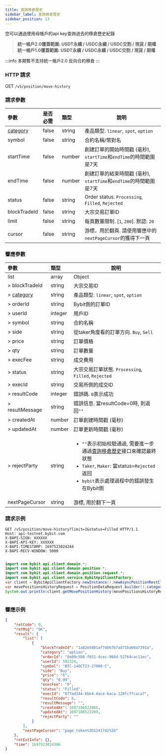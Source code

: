 ```yaml
---
title: 查詢移倉歷史
sidebar_label: 查詢移倉歷史
sidebar_position: 13
---
```

您可以通過使用母帳戶的api key查詢過去的移倉歷史紀錄
> **統一帳戶2.0覆蓋範圍: USDT永續 / USDC永續 / USDC交割 / 現貨 / 期權**<br/>
> **統一帳戶1.0覆蓋範圍: USDT永續 / USDC永續 / USDC交割 / 現貨 / 期權**<br/>

:::info
本期暫不支持統一帳戶2.0 反向合約移倉
:::

### HTTP 請求
GET `/v5/position/move-history`

### 請求參數
| 參數 | 是否必需 | 類型 | 說明|
|:----- |:-------|:-----|------ |
|[category](../enum#category) |false |string |產品類型. `linear`, `spot`, `option` |
|symbol |false |string |合約名稱/幣對名|
|startTime |false |number |創建訂單的開始時間戳 (毫秒), `startTime`和`endTime`的時間範圍是7天|
|endTime |false |number |創建訂單的結束時間戳 (毫秒), `startTime`和`endTime`的時間範圍是7天|
|status |false |string |Order status. `Processing`, `Filled`, `Rejected`|
|blockTradeId |false |string |大宗交易訂單ID|
|limit |false |string |每頁數量限制. [`1`, `200`]. 默認: `20`|
|cursor |false |string |游標，用於翻頁. 請使用響應中的`nextPageCursor`的獲得下一頁|

### 響應參數
| 參數 | 類型 | 說明|
|:----- |:-----|----- |
|list |array |Object |
|> blockTradeId |string |大宗交易ID|
|> [category](../enum#category) |string |產品類型. `linear`, `spot`, `option` |
|> orderId |string |Bybit側的訂單ID|
|> userId |integer |用戶ID|
|> symbol |string |合約名稱|
|> side |string |從taker角度看的訂單方向. `Buy`, `Sell`|
|> price |string |訂單價格|
|> qty |string |訂單數量|
|> execFee |string |成交費用|
|> status |string |大宗交易訂單狀態. `Processing`, `Filled`, `Rejected`|
|> execId |string |交易所側的成交ID|
|> resultCode |integer |錯誤碼. `0`表示成功|
|> resultMessage |string |錯誤信息. 當resultCode=0時, 則返回`""`|
|> createdAt |number |訂單創建時間戳 (毫秒)|
|> updatedAt |number |訂單更新時間戳 (毫秒)|
|> rejectParty |string |<ul><li>`""`表示初始校驗通過, 需要進一步通過[查詢移倉歷史](move-position-history#)接口來確認最終狀態</li><li>`Taker`, `Maker`: 當status=`Rejected`返回</li><li>`bybit`表示處理過程中的錯誤發生在Bybit側</li></ul> |
|nextPageCursor |string |游標, 用於翻下一頁|

### 請求示例

<Tabs groupId="programming-languages">
<TabItem value="http" label="HTTP">

```http
GET /v5/position/move-history?limit=1&status=Filled HTTP/1.1
Host: api-testnet.bybit.com
X-BAPI-SIGN: XXXXXX
X-BAPI-API-KEY: XXXXXX
X-BAPI-TIMESTAMP: 1697523024244
X-BAPI-RECV-WINDOW: 5000
```

</TabItem>
<TabItem value="python" label="Python">

```python

```

</TabItem>
<TabItem value="java" label="Java">

```java
import com.bybit.api.client.domain.*;
import com.bybit.api.client.domain.position.*;
import com.bybit.api.client.domain.position.request.*;
import com.bybit.api.client.service.BybitApiClientFactory;
var client = BybitApiClientFactory.newInstance().newAsyncPositionRestClient();
var movePositionsHistoryRequest = PositionDataRequest.builder().category(CategoryType.LINEAR).symbol("BTCUSDT").status(MovePositionStatus.Processing).build();
System.out.println(client.getMovePositionHistory(movePositionsHistoryRequest));
```

</TabItem>
<TabItem value="Node" label="Node.js">

```n4js

```

</TabItem>
</Tabs>

### 響應示例

```json
{
    "retCode": 0,
    "retMsg": "OK",
    "result": {
        "list": [
            {
                "blockTradeId": "1a82e5801af74b67b7ad71ba00a7391a",
                "category": "option",
                "orderId": "8e09c5b8-f651-4cec-968d-52764cac11ec",
                "userId": 592324,
                "symbol": "BTC-14OCT23-27000-C",
                "side": "Buy",
                "price": "6",
                "qty": "0.99",
                "execFee": "0",
                "status": "Filled",
                "execId": "677ad344-6bb4-4ace-baca-128fcffcaca7",
                "resultCode": 0,
                "resultMessage": "",
                "createdAt": 1697186522865,
                "updatedAt": 1697186523289,
                "rejectParty": ""
            }
        ],
        "nextPageCursor": "page_token%3D1241742%26"
    },
    "retExtInfo": {},
    "time": 1697523024386
}
```
